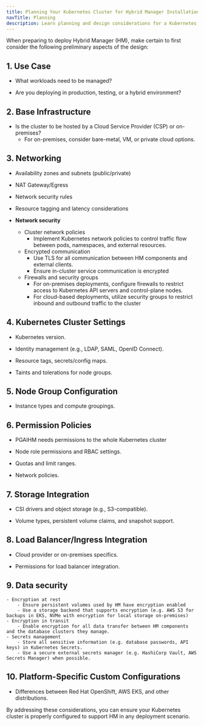 ```yaml
---
title: Planning Your Kubernetes Cluster for Hybrid Manager Installation
navTitle: Planning
description: Learn planning and design considerations for a Kubernetes cluster to run PG AI Hybrid Manager.
---
```


When preparing to deploy Hybrid Manager (HM), make certain to first consider the following preliminary aspects of the design:

## 1. Use Case

-   What workloads need to be managed?

-   Are you deploying in production, testing, or a hybrid environment?

## 2. Base Infrastructure

-   Is the cluster to be hosted by a Cloud Service Provider (CSP) or on-premises?
    -   For on-premises, consider bare-metal, VM, or private cloud options.

## 3. Networking

-   Availability zones and subnets (public/private)

-   NAT Gateway/Egress

-   Network security rules

-   Resource tagging and latency considerations

-   **Network security**

    -   Cluster network policies
        -   Implement Kubernetes network policies to control traffic flow between pods, namespaces, and external resources.
    -   Encrypted communication
        -   Use TLS for all communication between HM components and external clients.
        -   Ensure in-cluster service communication is encrypted
    -   Firewalls and security groups
        -   For on-premises deployments, configure firewalls to restrict access to Kubernetes API servers and control-plane nodes.
        -   For cloud-based deployments, utilize security groups to restrict inbound and outbound traffic to the cluster

## 4. Kubernetes Cluster Settings

-   Kubernetes version.

-   Identity management (e.g., LDAP, SAML, OpenID Connect).

-   Resource tags, secrets/config maps.

-   Taints and tolerations for node groups.

## 5. Node Group Configuration

-   Instance types and compute groupings.

## 6. Permission Policies

-   PGAIHM needs permissions to the whole Kubernetes cluster

-   Node role permissions and RBAC settings.

-   Quotas and limit ranges.

-   Network policies.

## 7. Storage Integration

-   CSI drivers and object storage (e.g., S3-compatible).

-   Volume types, persistent volume claims, and snapshot support.

## 8. Load Balancer/Ingress Integration

-   Cloud provider or on-premises specifics.

-   Permissions for load balancer integration.

## 9. Data security

```
- Encryption at rest
    - Ensure persistent volumes used by HM have encryption enabled
    - Use a storage backend that supports encryption (e.g. AWS S3 for backups in EKS, NVMe with encryption for local storage on-premises)
- Encryption in transit
    - Enable encryption for all data transfer between HM components and the database clusters they manage.
- Secrets management
    - Store all sensitive information (e.g. database passwords, API keys) in Kubernetes Secrets.
    - Use a secure external secrets manager (e.g. HashiCorp Vault, AWS Secrets Manager) when possible.
```

## 10. Platform-Specific Custom Configurations

-   Differences between Red Hat OpenShift, AWS EKS, and other distributions.

By addressing these considerations, you can ensure your Kubernetes cluster is properly configured to support HM in any deployment scenario.
